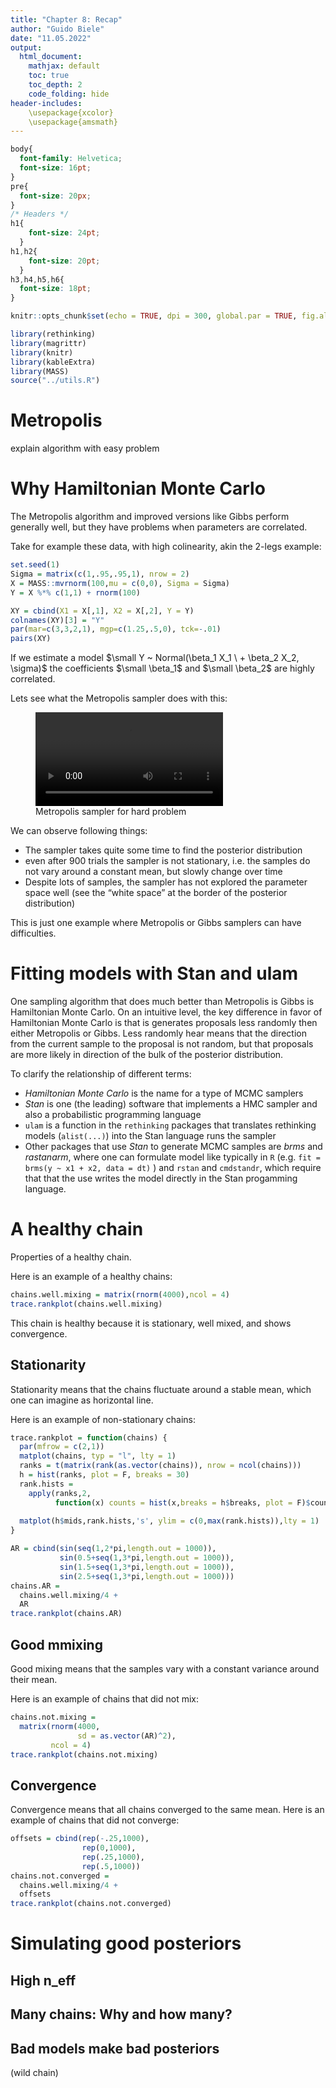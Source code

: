 ```yaml
---
title: "Chapter 8: Recap"
author: "Guido Biele"
date: "11.05.2022"
output:
  html_document: 
    mathjax: default
    toc: true
    toc_depth: 2
    code_folding: hide
header-includes: 
    \usepackage{xcolor}
    \usepackage{amsmath}
---
```


  
```css
body{
  font-family: Helvetica;
  font-size: 16pt;
}
pre{
  font-size: 20px;
}
/* Headers */
h1{
    font-size: 24pt;
  }
h1,h2{
    font-size: 20pt;
  }
h3,h4,h5,h6{
  font-size: 18pt;
}
```

```r
knitr::opts_chunk$set(echo = TRUE, dpi = 300, global.par = TRUE, fig.align = 'center')

library(rethinking)
library(magrittr)
library(knitr)
library(kableExtra)
library(MASS)
source("../utils.R")
```

# Metropolis

explain algorithm with easy problem

# Why Hamiltonian Monte Carlo

The Metropolis algorithm and improved versions like Gibbs perform generally well, but they have problems when parameters are correlated.

Take for example these data, with high colinearity, akin the 2-legs example:

```r
set.seed(1)
Sigma = matrix(c(1,.95,.95,1), nrow = 2)
X = MASS::mvrnorm(100,mu = c(0,0), Sigma = Sigma)
Y = X %*% c(1,1) + rnorm(100)
```

```r
XY = cbind(X1 = X[,1], X2 = X[,2], Y = Y)
colnames(XY)[3] = "Y"
par(mar=c(3,3,2,1), mgp=c(1.25,.5,0), tck=-.01)
pairs(XY)
```

If we estimate a model $\small Y ~ Normal(\beta_1 X_1 \ + \beta_2 X_2, \sigma)$ the coefficients $\small \beta_1$ and $\small \beta_2$ are highly correlated.

Lets see what the Metropolis sampler does with this: 

![Metropolis sampler for hard problem](metropolis_hard.mp4)

We can observe following things:

- The sampler takes quite some time to find the posterior distribution
- even after 900 trials the sampler is not stationary, i.e. the samples do not vary around a constant mean, but slowly change over time
- Despite lots of samples, the sampler has not explored the parameter space well (see the "white space" at the border of the posterior distribution)

This is just one example where Metropolis or Gibbs samplers can have difficulties.

# Fitting models with Stan and ulam

One sampling algorithm that does much better than Metropolis is Gibbs is Hamiltonian Monte Carlo. On an intuitive level, the key difference in favor of Hamiltonian Monte Carlo is that is generates proposals less randomly then either Metropolis or Gibbs. Less randomly hear means that the direction from the current sample to the proposal is not random, but that proposals are more likely in direction of the bulk of the posterior distribution.

To clarify the relationship of different terms:

- _Hamiltonian Monte Carlo_ is the name for a type of MCMC samplers
- _Stan_ is one (the leading) software that implements a HMC sampler and also a probabilistic programming language
- `ulam` is a function in the `rethinking` packages that translates rethinking models (`alist(...)`) into the Stan language runs the sampler
- Other packages that use _Stan_ to generate MCMC samples are _brms_ and _rastanarm_, where one can formulate model like typically in `R` (e.g. `fit = brms(y ~ x1 + x2, data = dt)` ) and `rstan` and `cmdstandr`, which require that that the use writes the model directly in the Stan progamming language.



# A healthy chain

Properties of a healthy chain.

Here is an example of a healthy chains:

```r
chains.well.mixing = matrix(rnorm(4000),ncol = 4)
trace.rankplot(chains.well.mixing)
```

This chain is healthy because it is stationary, well mixed, and shows convergence.

## Stationarity

Stationarity means that the chains fluctuate around a stable mean, which one can imagine as horizontal line.

Here is an example of non-stationary chains:

```r
trace.rankplot = function(chains) {
  par(mfrow = c(2,1))
  matplot(chains, typ = "l", lty = 1) 
  ranks = t(matrix(rank(as.vector(chains)), nrow = ncol(chains)))
  h = hist(ranks, plot = F, breaks = 30)
  rank.hists = 
    apply(ranks,2, 
          function(x) counts = hist(x,breaks = h$breaks, plot = F)$counts)
  
  matplot(h$mids,rank.hists,'s', ylim = c(0,max(rank.hists)),lty = 1)
}
```


```r
AR = cbind(sin(seq(1,2*pi,length.out = 1000)),
           sin(0.5+seq(1,3*pi,length.out = 1000)),
           sin(1.5+seq(1,3*pi,length.out = 1000)),
           sin(2.5+seq(1,3*pi,length.out = 1000)))
chains.AR =
  chains.well.mixing/4 + 
  AR
trace.rankplot(chains.AR)  

```


## Good mmixing

Good mixing means that the samples vary with a constant variance around their mean. 

Here is an example of chains that did not mix:

```r
chains.not.mixing = 
  matrix(rnorm(4000,
               sd = as.vector(AR)^2),
         ncol = 4)
trace.rankplot(chains.not.mixing)  
```


## Convergence

Convergence means that all chains converged to the same mean. Here is an example of chains that did not converge:

```r
offsets = cbind(rep(-.25,1000),
                rep(0,1000),
                rep(.25,1000),
                rep(.5,1000))
chains.not.converged = 
  chains.well.mixing/4 + 
  offsets
trace.rankplot(chains.not.converged)  

```


# Simulating good posteriors

## High n_eff

## Many chains: Why and how many?

## Bad models make bad posteriors

(wild chain)